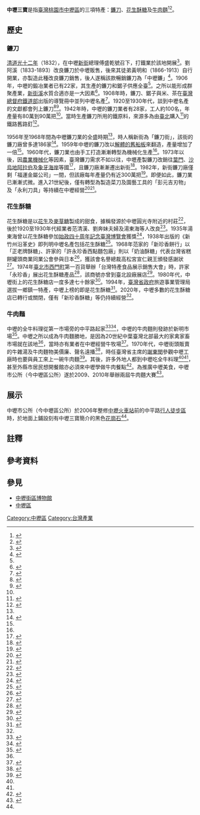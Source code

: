 '''中壢三寶'''是指[[臺灣|臺灣]][[桃園市|桃園市]][[中壢區|中壢區]]的三項特產：[[鐮刀|鐮刀]]、[[花生糖|花生酥糖]]及[[牛肉麵|牛肉麵]]<ref name=ct950316>{{cite|author=王榮霖|title=中壢市　貳之一|journal=[[中時晚報|中時晚報]]|date=1995-03-16}}</ref><ref name=udn061114>{{cite|author=游文寶|title=人行道 介紹中壢三寶|journal=[[聯合報|聯合報]]|date=2006-11-14}}</ref>。

==歷史==
===鐮刀===
[[清代|清]][[道光十二年|道光十二年]]（1832），在中壢[[延平路_(桃園市)|新街]]總理傅盛乾號召下，打鐵業於該地開展<ref name=ty1906>{{cite|author=桃園廳編|title=桃園廳志|url=https://hyerm.ntl.edu.tw:3149/cgi-bin/gs32/gsweb.cgi?o=dbook&s=id=%22jpli2010-bk-sxt_0747_5_1906%22.&searchmode=basic|publisher=桃園廳|page=149|year=1906}}</ref>。劉阿溪（1833-1893）改良鐮刀於中壢販售，後來其徒弟黃明和（1866-1913）自行開業，亦製造此種改良鐮刀銷售，後人遂稱該款暢銷鐮刀為「中壢鐮」<ref name=tmncl1968>{{cite|author=郭薰楓、周念行主編|title=桃園縣誌|volume=6|page=59|publisher=桃園縣文獻委員會|url=https://tm.ncl.edu.tw/article?u=006_001_0000305107|year=1968}}</ref>。1906年，中壢的鍛冶業者已有22家，其生產的鐮刀和鋸子供應全臺<ref name=ty1906/>。之所以能形成群聚產業，[[新街溪|新街溪]]水質合適亦是一大因素<ref name=mt212a>{{cite|author=庄司久孝|title=民俗採訪の会：新竹州中壢街|journal=民俗臺灣|volume=2.12|page=43|publisher=東都書籍臺北支店　東都書籍株式會社|url=https://hyerm.ntl.edu.tw:3147/cgi-bin/gs32/gsweb.cgi?o=dpjournal&s=id=%22jpli2008-pd-sxt_0705_341_n018-021_no19_j%22.&searchmode=basic|year=1942}}</ref>。1908年時，鐮刀、鋸子與米、茶在[[臺灣總督府鐵道部|臺灣總督府鐵道部]]出版的導覽冊中並列中壢名產<ref name=trguide1908>{{cite|author=臺灣總督府鐵道部|title=臺灣鐵道名所案內|page=46|publisher=臺灣總督府鐵道部|url=https://hyerm.ntl.edu.tw:3149/cgi-bin/gs32/gsweb.cgi?o=dbook&s=id=%22jpli2010-bk-sxt_0748_1_1908%22.&searchmode=basic|year=1908}}</ref>。1920至1930年代，談到中壢名產的文獻都會列上鐮刀<ref name=tmncl1925>{{cite|author=柴山愛藏|title=臺灣之交通|page=131|publisher=臺灣交通研究|url=https://tm.ncl.edu.tw/article?u=008_103_000026|year=1925|accessdate=2020-12-20|archive-date=2020-09-23|archive-url=https://web.archive.org/web/20200923135231/https://tm.ncl.edu.tw/article?u=008_103_000026|dead-url=no}}</ref><ref name=trguide1932>{{cite|author=臺灣總督府交通局鐵道部|title=臺灣鐵道旅行案內|page=97-98|publisher=臺灣總督府交通局鐵道部|url=https://hyerm.ntl.edu.tw:3149/cgi-bin/gs32/gsweb.cgi?o=dbook&s=id=%22jpli2010-bk-sxt_0748_34_1932%22.&searchmode=basic|year=1932}}</ref>。1942年時，中壢的鐮刀業者有28家，工人約100名，年產量有80萬到90萬把<ref name=mt212a/>。當時生產鐮刀所用的鐵原料，來源多為由[[臺北|臺北]]購入<ref name=mt212b>{{cite|author=小仲厚三|title=鐮製造工場|journal=民俗臺灣|volume=2.12|page=46-47|publisher=東都書籍臺北支店　東都書籍株式會社|url=https://hyerm.ntl.edu.tw:3147/cgi-bin/gs32/gsweb.cgi?o=dpjournal&s=id=%22jpli2008-pd-sxt_0705_341_n018-021_no19_j%22.&searchmode=basic|year=1942}}</ref>的鐵路舊路釘<ref name=money770715>{{cite|author=王家英|title=袁益水發揚光大了祖業（上）|journal=[[經濟日報_(臺灣)|經濟日報]]|date=1977-07-15}}</ref>。

1956年至1968年間為中壢鐮刀業的全盛時期<ref name=ct950316/>，時人稱新街為「鐮刀街」，該街的鐮刀廠曾多達186家<ref name=udn090705>{{cite|author=游文寶|title=游珍祥封爐 中壢打鐵店絕響|journal=聯合報|date=2009-07-05}}</ref>。1959年中壢的鐮刀改以[[拆船工業|解體的舊船板]]來翻造，產量增加了一倍<ref name=money770715/>。1960年代，鐮刀業也由手工打造漸漸轉型為機械化生產<ref name=money770715/>。1973年以後，因[[農業機械化|農業機械化]]等因素，臺灣鐮刀需求不如以往，中壢產製鐮刀改銷往[[葉門|葉門]]、[[沙烏地阿拉伯|沙烏地阿拉伯]]及[[象牙海岸|象牙海岸]]等國<ref name=money750326>{{cite|author=|title=福運牌鐮刀　推銷到非洲|journal=經濟日報|date=1975-03-26}}</ref>，且鐮刀廠漸漸遷出新街<ref name=money770719>{{cite|author=|title=福運增設新廠 生產各式刀具|journal=經濟日報|date=1977-07-19}}</ref>。1982年，新街鐮刀廠僅剩「福運金屬公司」一間，但該廠每年產量仍有近300萬把<ref name=ms820622>{{cite|author=張敏亮|title=這一行話今昔　中壢新街原是鐮刀街　久享盛名 外銷成績也不差|journal=[[民生報|民生報]]|date=1982-06-22}}</ref>。即便如此，鐮刀業已漸漸式微。進入21世紀後，僅有轉型為製造菜刀及園藝工具的「彭元吉刃物」及「永利刀具」等持續在中壢經營<ref name=udn130623>{{cite|author=劉愛生|title=彭家鐮刀店 守著中壢一頁刀史　昔日三寶之一 一度遠銷到日本 如今農耕人少 改製廚房刀具、園藝工具…|journal=聯合報|date=2013-06-23}}</ref><ref name=udn111221>{{cite news |language = 中文 |author = 劉愛生|url=|title = 鐮刀到客製刀 永利賣刀70年|publisher = 聯合報|date = 2011-12-21|accessdate = 2020-12-17}}</ref>。

===花生酥糖===
花生酥糖是以[[花生|花生]]及[[麥芽糖|麥芽糖]]製成的甜食，據稱發源於中壢圓光寺附近的村莊{{efn|name=圓光寺|關於花生酥糖之起源，此處引用1974年[[經濟日報_(臺灣)|經濟日報]]報導，惟該報導稱酥糖發源於「圓通寺」附近而中壢並無「圓通寺」，實應為中壢古剎「圓光寺」之誤植，爰於本條目內文更正為「圓光寺」。}}<ref name=money741115>{{cite |author = 鮑永建|url=|title = 台灣茶食 第一公司特展會 產品介紹　中壢花生酥糖|publisher = 經濟日報|date = 1974-11-15|accessdate = 2020-12-26}}</ref>，後於1920至1930年代經業者范清漢、劉奔妹夫婦及湯東海等人改良<ref name=zlgov>{{cite news|author = |title = 認識中壢．人文風土．中壢三寶|url = https://www.zhongli.tycg.gov.tw/home.jsp?id=18&parentpath=0,1,7|publisher = 桃園市中壢區公所|date = |accessdate = 2020-12-26|archive-date = 2020-12-06|archive-url = https://web.archive.org/web/20201206032924/https://www.zhongli.tycg.gov.tw/home.jsp?id=18&parentpath=0,1,7|dead-url = no}}</ref>。1935年湯東海曾以花生酥糖參加[[始政四十周年記念臺灣博覽會|始政四十周年記念臺灣博覽會]]獲獎<ref name=expo1935>{{cite |author =鹿又光雄 |title = 出品目錄及受賞者名簿|journal=始政四十周年記念臺灣博覽會誌|page=943| url=https://tm.ncl.edu.tw/article?u=008_001_0000572580|publisher = 始政四十周年記念臺灣博覽會|year=1935|accessdate = }}</ref>，1938年出版的《新竹州沿革史》即列明中壢名產包括花生酥糖<ref name=hs1938>{{cite |author =菅野秀雄 |title = 新竹州沿革史| page=706|url=https://hyerm.ntl.edu.tw:3149/cgi-bin/gs32/gsweb.cgi?o=dbook&s=id=%22jpli2010-bk-sxt_0741_182_1938%22.&searchmode=basic|
publisher = 新竹州沿革史刊行會|year=1938|accessdate = }}</ref>。1968年范家的「新珍香餅行」以「正老牌酥糖」、許家的「許永珍香西點麵包廠」則以「奶油酥糖」代表台灣省糕餅罐頭商業同業公會參與日本{{link-ja|全國菓子大博覽會|全国菓子大博覧会}}<ref name=money680528>{{cite |author = |url=|title = 糕餅罐頭業 組考察團　今天飛日 參加果子博覽會|publisher = 經濟日報|date = 1968-05-28|accessdate = 2020-12-26}}</ref>，獲該會名譽總裁高松宮宣仁親王頒發感謝狀<ref name=udn000803>{{cite |author =曾增勳 |url=|title = 新珍香花生酥糖就是好　七十年老店 風味與眾不同|publisher = 聯合報|date = 2000-08-03|accessdate = 2020-12-26}}</ref>。1974年[[臺北市|臺北市]][[西門町|西門町]]第一百貨舉辦「台灣特產食品展示銷售大會」時，許家「永珍香」展出花生酥糖產品<ref name=money741109>{{cite |author = |url=|title = 台灣 特產商品展示 第一公司舉辦　試吃、特賣為期四週盼消費者品嘗鄉土風味|publisher = 經濟日報|date = 1974-11-09|accessdate = 2020-12-26}}</ref>，該商號亦曾到臺北設廠展店<ref name=money760813>{{cite |author = |url=|title = 許永珍香用古法 製花生奶油酥糖|publisher = 經濟日報|date = 1976-08-13|accessdate = 2020-12-26}}</ref>。1980年代，中壢街上的花生酥糖店一度多達七十餘家<ref name=udn200427>{{cite|author = 高宇震|url = https://udn.com/news/story/7322/4520778|title = 用料實在、純手工　新珍香花生酥糖 名列中壢三寶|publisher = 聯合報|date = 2020-04-27|accessdate = 2020-12-26|archive-date = 2020-08-07|archive-url = https://web.archive.org/web/20200807222129/https://udn.com/news/story/7322/4520778|dead-url = no}}</ref>。1994年，[[臺灣省政府|臺灣省政府]]旅遊事業管理局選拔一鄉鎮一特產，中壢上榜的即是花生酥糖<ref name=udn940328>{{cite |author = 楊克華|url=|title =永和豆漿 綠島小夜輪 員林蜜餞....「一鄉鎮一特產」它們上榜|publisher = 聯合報|date = 1994-03-28|accessdate = 2020-12-26}}</ref>。2020年，中壢多數的花生酥糖店已轉行或關閉，僅有「新珍香酥糖」等仍持續經營<ref name=udn200427/>。

===牛肉麵===
中壢的全牛料理從第一市場旁的中平路起家<ref name=ms870909>{{cite|author=邱傑|title=桃園小吃　吃得下一頭牛嗎？錦家童叟無欺|journal=[[民生報|民生報]]|date=1987-09-09}}</ref><ref name=udn031111>{{cite|author=曾增勳|title=中壢牛家莊 兩道招牌料理　六十年老店 傳承兩代 牛肚胱、牛雜兩招牌菜 深受歡迎|journal=聯合報|date=2003-11-11}}</ref>，中壢的牛肉麵則發跡於新明市場<ref name=ms051014>{{cite|author=成漢|title=中壢永川、新明老店 作鄰居打對台|journal=民生報|date=2005-10-14}}</ref>。中壢之所以成為牛肉麵勝地，是因為20世紀中葉臺灣北部最大的家禽家畜市場就在該地<ref name=udn061114/>，當時亦有業者在中壢經營牛牧場<ref name=money700812>{{cite|author=|title=萬合牛肉店 自營牧場供貨|journal=經濟日報|date=1970-08-12}}</ref>。1970年代，中壢街頭販賣的牛雜湯及牛肉麵物美價廉、聲名遠播<ref name=ms781028>{{cite|author=宋晶宜|title=寶島美味知多少！|journal=民生報|date=1978-10-28}}</ref>，時任臺灣省主席的[[謝東閔_(台灣)|謝東閔]]參觀中壢工廠時也要與員工來上一碗牛肉麵<ref name=money730831>{{cite|author=[[中央社|中央社]]|title=謝主席昨參觀 福特六和工廠|journal=經濟日報|date=1973-08-31}}</ref>。其後，許多外地人都到中壢吃全牛料理<ref name=ms870909/><ref name=udn031111/>，甚至外縣市居民想開餐館亦必須來中壢學做牛肉餐點<ref name=udn051231>{{cite|author=湯文忠|title=楊家牛雜湯 熬煮8小時|journal=聯合報|date=2005-12-31}}</ref>。為推廣中壢美食，中壢市公所（今中壢區公所）遂於2009、2010年舉辦兩屆牛肉麵大賽<ref name=money100721>{{cite|author=|title=中壢牛肉麵賽 古華摘冠|journal=經濟日報|date=2010-07-21}}</ref>。

==展示==
中壢市公所（今中壢區公所）於2006年整修[[中壢火車站|中壢火車站]]前的中平路[[行人徒步區|行人徒步區]]時，於地面上鋪設刻有中壢三寶簡介的黑色[[花崗石|花崗石]]<ref name=udn061114/>。

==註釋==
{{notelist}}

==參考資料==
<references/>

==參見==
*[[中壢街區博物館|中壢街區博物館]]
*[[中壢區|中壢區]]
[[Category:中壢區|Category:中壢區]]
[[Category:台灣產業|Category:台灣產業]]